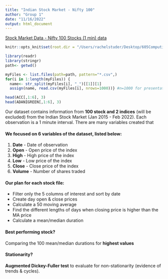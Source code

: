 ```yaml
---
title: "Indian Stock Market - Nifty 100"
author: "Group 1"
date: "11/16/2022"
output: html_document
---
```

[Stock Market Data - Nifty 100 Stocks (1 min) data](https://www.kaggle.com/datasets/debashis74017/stock-market-data-nifty-50-stocks-1-min-data?select=1.+Data+description.txt)

```r
knitr::opts_knit$set(root.dir = "/Users/rachelstuder/Desktop/605Computing/Project")
```
```r
library(readr)
library(stringr)
path<- getwd()
```

```r
myFiles <- list.files(path=path, pattern="*.csv",)
for(i in 1:length(myFiles)) {
  name<- str_split(myFiles[i], "_")[[1]][1]
  assign(name, read.csv(myFiles[i], nrows=1000))} #n=1000 for presentation purposes
```
```r
head(ACC[,1:6], 3)
head(ADANIGREEN[,1:6], 3)
```

Our dataset contains information from **100 stock and 2 indices** (will be excluded) from the Indian Stock Market (Jan 2015 - Feb 2022). 
Each observation is a 1 minute interval. There are many variables created that 


#### We focused on 6 variables of the dataset, listed below:

1) **Date** - Date of observation
2) **Open** - Open price of the index
3) **High** - High price of the index
4) **Low** - Low price of the index
5) **Close** - Close price of the index
6) **Volume** - Number of shares traded


#### Our plan for each stock file:

+ Filter only the 5 columns of interest and sort by date
+ Create day open & close prices
+ Calculate a 50 moving average
+ Find the different lengths of days when closing price is higher than the MA price
+ Calculate a mean/median duration


#### Best performing stock?
Comparing the 100 mean/median durations for **highest values**

#### Stationarity?
**Augmented Dickey-Fuller test** to evaluate for non-stationarity (evidence of trends & cycles).
